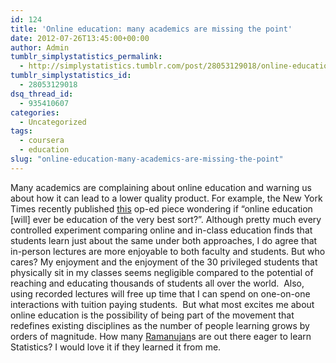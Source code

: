 ```yaml
---
id: 124
title: 'Online education: many academics are missing the point'
date: 2012-07-26T13:45:00+00:00
author: Admin
tumblr_simplystatistics_permalink:
  - http://simplystatistics.tumblr.com/post/28053129018/online-education-many-academics-are-missing-the-point
tumblr_simplystatistics_id:
  - 28053129018
dsq_thread_id:
  - 935410607
categories:
  - Uncategorized
tags:
  - coursera
  - education
slug: "online-education-many-academics-are-missing-the-point"
---
```

Many academics are complaining about online education and warning us about how it can lead to a lower quality product. For example, the New York Times recently published <a href="http://www.nytimes.com/2012/07/20/opinion/the-trouble-with-online-education.html?_r=1&smid=fb-share" target="_blank">this</a> op-ed piece wondering if &#8220;online education [will] ever be education of the very best sort?&#8221;. Although pretty much every controlled experiment comparing online and in-class education finds that students learn just about the same under both approaches, I do agree that in-person lectures are more enjoyable to both faculty and students. But who cares? My enjoyment and the enjoyment of the 30 privileged students that physically sit in my classes seems negligible compared to the potential of reaching and educating thousands of students all over the world.  Also, using recorded lectures will free up time that I can spend on one-on-one interactions with tuition paying students.  But what most excites me about online education is the possibility of being part of the movement that redefines existing disciplines as the number of people learning grows by orders of magnitude. How many <a href="http://en.wikipedia.org/wiki/Srinivasa_Ramanujan" target="_blank">Ramanujan</a>s are out there eager to learn Statistics? I would love it if they learned it from me. 
